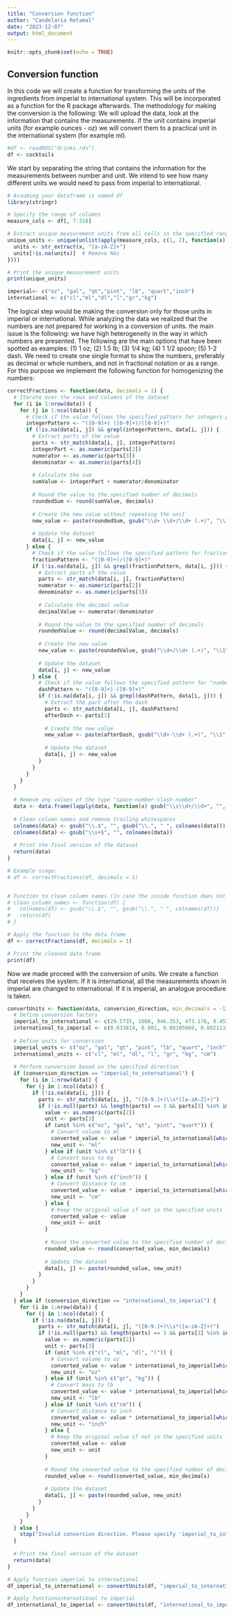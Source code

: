 ```yaml
---
title: "Conversion function"
author: "Candelaria Retamal"
date: "2023-12-07"
output: html_document
---
```


```r
knitr::opts_chunk$set(echo = TRUE)
```

## Conversion function

In this code we will create a function for transforming the units of the ingredients from imperial to international system. This will be incorporated as a function for the R package afterwards. The methodology for making the conversion is the following: We will upload the data, look at the information that contains the measurements. If the unit contains imperial units (for example ounces - oz) we will convert them to a practical unit in the international system (for example ml).

```r
#df <- readRDS("drinks.rds")
df <- cocktails
```

We start by separating the string that contains the information for the measurements between number and unit. We intend to see how many different units we would need to pass from imperial to international.

```r
# Assuming your dataframe is named df
library(stringr)

# Specify the range of columns
measure_cols <- df[, 7:310]

# Extract unique measurement units from all cells in the specified range
unique_units <- unique(unlist(apply(measure_cols, c(1, 2), function(x) {
  units <- str_extract(x, "[a-zA-Z]+")
  units[!is.na(units)]  # Remove NAs
})))

```

```r
# Print the unique measurement units
print(unique_units)
```

```r
imperial<- c("oz", "gal", "qt","pint", "lb", "quart","inch")
international <- c("cl","ml","dl","l","gr","kg")
```

The logical step would be making the conversion only for those units in imperial or international. While analyzing the data we realized that the numbers are not prepared for working in a conversion of units. the main issue is the following: we have high heterogeneity in the way in which numbers are presented. The following are the main options that have been spotted as examples: (1) 1 oz; (2) 1.5 lb; (3) 1/4 kg; (4) 1 1/2 spoon; (5) 1-2 dash. We need to create one single format to show the numbers, preferably as decimal or whole numbers, and not in fractional notation or as a range. For this purpose we implement the following function for homogenizing the numbers:

```r
correctFractions <- function(data, decimals = 1) {
  # Iterate over the rows and columns of the dataset
  for (i in 1:nrow(data)) {
    for (j in 1:ncol(data)) {
      # Check if the value follows the specified pattern for integers plus fraction
      integerPattern <- "([0-9]+) ([0-9]+)/([0-9]+)"
      if (!is.na(data[i, j]) && grepl(integerPattern, data[i, j])) {
        # Extract parts of the value
        parts <- str_match(data[i, j], integerPattern)
        integerPart <- as.numeric(parts[2])
        numerator <- as.numeric(parts[3])
        denominator <- as.numeric(parts[4])
        
        # Calculate the sum
        sumValue <- integerPart + numerator/denominator
        
        # Round the value to the specified number of decimals
        roundedSum <- round(sumValue, decimals)
        
        # Create the new value without repeating the unit
        new_value <- paste(roundedSum, gsub("\\d+ \\d+/\\d+ (.+)", "\\1", data[i, j]))
        
        # Update the dataset
        data[i, j] <- new_value
      } else {
        # Check if the value follows the specified pattern for fractions
        fractionPattern <- "([0-9]+)/([0-9]+)"
        if (!is.na(data[i, j]) && grepl(fractionPattern, data[i, j])) {
          # Extract parts of the value
          parts <- str_match(data[i, j], fractionPattern)
          numerator <- as.numeric(parts[2])
          denominator <- as.numeric(parts[3])
          
          # Calculate the decimal value
          decimalValue <- numerator/denominator
          
          # Round the value to the specified number of decimals
          roundedValue <- round(decimalValue, decimals)
          
          # Create the new value
          new_value <- paste(roundedValue, gsub("\\d+/\\d+ (.+)", "\\1", data[i, j]))
          
          # Update the dataset
          data[i, j] <- new_value
        } else {
          # Check if the value follows the specified pattern for "number-dash-number"
          dashPattern <- "([0-9]+)-([0-9]+)"
          if (!is.na(data[i, j]) && grepl(dashPattern, data[i, j])) {
            # Extract the part after the dash
            parts <- str_match(data[i, j], dashPattern)
            afterDash <- parts[3]
            
            # Create the new value
            new_value <- paste(afterDash, gsub("\\d+-\\d+ (.+)", "\\1", data[i, j]))
            
            # Update the dataset
            data[i, j] <- new_value
          }
        }
      }
    }
  }
  
  # Remove any values of the type "space-number-slash-number"
  data <- data.frame(lapply(data, function(x) gsub("\\s\\d+/\\d+", "", x, perl = TRUE)))
  
  # Clean column names and remove trailing whitespaces
  colnames(data) <- gsub("\\.$", "", gsub("\\.", " ", colnames(data)))
  colnames(data) <- gsub("\\s+$", "", colnames(data))
  
  # Print the final version of the dataset
  return(data)
}

# Example usage:
# df <- correctFractions(df, decimals = 1)


# Function to clean column names (in case the inside function does not work in R package)
# clean_column_names <- function(df) {
#   colnames(df) <- gsub("\\.$", "", gsub("\\.", " ", colnames(df)))
#   return(df)
# }

# Apply the function to the data frame
df <- correctFractions(df, decimals = 1)

# Print the cleaned data frame
print(df)
```

Now we made proceed with the conversion of units. We create a function that receives the system. If it is international, all the measurements shown in imperial are changed to international. If it is imperial, an analogue procedure is taken.

```r
convertUnits <- function(data, conversion_direction, min_decimals = -1) {
  # Define conversion factors
  imperial_to_international <- c(29.5735, 1000, 946.353, 473.176, 0.453592, 0.946353, 2.54)
  international_to_imperial <- c(0.033814, 0.001, 0.00105669, 0.00211338, 2.20462, 1.05669, 0.393701)
  
  # Define units for conversion
  imperial_units <- c("oz", "gal", "qt", "pint", "lb", "quart", "inch")
  international_units <- c("cl", "ml", "dl", "l", "gr", "kg", "cm")
  
  # Perform conversion based on the specified direction
  if (conversion_direction == "imperial_to_international") {
    for (i in 1:nrow(data)) {
      for (j in 1:ncol(data)) {
        if (!is.na(data[i, j])) {
          parts <- str_match(data[i, j], "([0-9.]+)\\s*([a-zA-Z]+)")
          if (!is.null(parts) && length(parts) == 3 && parts[3] %in% imperial_units) {
            value <- as.numeric(parts[2])
            unit <- parts[3]
            if (unit %in% c("oz", "gal", "qt", "pint", "quart")) {
              # Convert volume to ml
              converted_value <- value * imperial_to_international[which(imperial_units == unit)]
              new_unit <- "ml"
            } else if (unit %in% c("lb")) {
              # Convert mass to kg
              converted_value <- value * imperial_to_international[which(imperial_units == "lb")]
              new_unit <- "kg"
            } else if (unit %in% c("inch")) {
              # Convert distance to cm
              converted_value <- value * imperial_to_international[which(imperial_units == "inch")]
              new_unit <- "cm"
            } else {
              # Keep the original value if not in the specified units
              converted_value <- value
              new_unit <- unit
            }
            
            # Round the converted value to the specified number of decimals
            rounded_value <- round(converted_value, min_decimals)
            
            # Update the dataset
            data[i, j] <- paste(rounded_value, new_unit)
          }
        }
      }
    }
  } else if (conversion_direction == "international_to_imperial") {
    for (i in 1:nrow(data)) {
      for (j in 1:ncol(data)) {
        if (!is.na(data[i, j])) {
          parts <- str_match(data[i, j], "([0-9.]+)\\s*([a-zA-Z]+)")
          if (!is.null(parts) && length(parts) == 3 && parts[3] %in% international_units) {
            value <- as.numeric(parts[2])
            unit <- parts[3]
            if (unit %in% c("cl", "ml", "dl", "l")) {
              # Convert volume to oz
              converted_value <- value * international_to_imperial[which(international_units == unit)]
              new_unit <- "oz"
            } else if (unit %in% c("gr", "kg")) {
              # Convert mass to lb
              converted_value <- value * international_to_imperial[which(international_units == unit)]
              new_unit <- "lb"
            } else if (unit %in% c("cm")) {
              # Convert distance to inch
              converted_value <- value * international_to_imperial[which(international_units == "cm")]
              new_unit <- "inch"
            } else {
              # Keep the original value if not in the specified units
              converted_value <- value
              new_unit <- unit
            }
            
            # Round the converted value to the specified number of decimals
            rounded_value <- round(converted_value, min_decimals)
            
            # Update the dataset
            data[i, j] <- paste(rounded_value, new_unit)
          }
        }
      }
    }
  } else {
    stop("Invalid conversion direction. Please specify 'imperial_to_international' or 'international_to_imperial'.")
  }
  
  # Print the final version of the dataset
  return(data)
}

# Apply function imperial to international
df_imperial_to_international <- convertUnits(df, "imperial_to_international")

# Apply functioninternational to imperial
df_international_to_imperial <- convertUnits(df, "international_to_imperial", min_decimals = 1)

```
